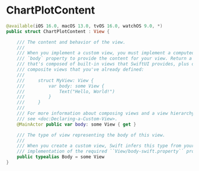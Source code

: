 # ChartPlotContent

<ToBePolishedAfterTranslation />

<OriginalSource
  title="ChartPlotContent"
  url="https://developer.apple.com/documentation/charts/chartplotcontent"
  summary="表示图表绘图区域的视图"
/>

```swift
@available(iOS 16.0, macOS 13.0, tvOS 16.0, watchOS 9.0, *)
public struct ChartPlotContent : View {

    /// The content and behavior of the view.
    ///
    /// When you implement a custom view, you must implement a computed
    /// `body` property to provide the content for your view. Return a view
    /// that's composed of built-in views that SwiftUI provides, plus other
    /// composite views that you've already defined:
    ///
    ///     struct MyView: View {
    ///         var body: some View {
    ///             Text("Hello, World!")
    ///         }
    ///     }
    ///
    /// For more information about composing views and a view hierarchy,
    /// see <doc:Declaring-a-Custom-View>.
    @MainActor public var body: some View { get }

    /// The type of view representing the body of this view.
    ///
    /// When you create a custom view, Swift infers this type from your
    /// implementation of the required ``View/body-swift.property`` property.
    public typealias Body = some View
}
```
